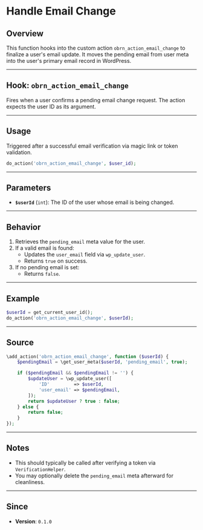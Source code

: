 # Handle Email Change

## Overview

This function hooks into the custom action `obrn_action_email_change` to finalize a user's email update. It moves the pending email from user meta into the user's primary email record in WordPress.

---

## Hook: `obrn_action_email_change`

Fires when a user confirms a pending email change request. The action expects the user ID as its argument.

---

## Usage

Triggered after a successful email verification via magic link or token validation.

```php
do_action('obrn_action_email_change', $user_id);
```

---

## Parameters

-   **`$userId`** (`int`): The ID of the user whose email is being changed.

---

## Behavior

1. Retrieves the `pending_email` meta value for the user.
2. If a valid email is found:
    - Updates the `user_email` field via `wp_update_user`.
    - Returns `true` on success.
3. If no pending email is set:
    - Returns `false`.

---

## Example

```php
$userId = get_current_user_id();
do_action('obrn_action_email_change', $userId);
```

---

## Source

```php
\add_action('obrn_action_email_change', function ($userId) {
    $pendingEmail = \get_user_meta($userId, 'pending_email', true);

    if ($pendingEmail && $pendingEmail != '') {
        $updateUser = \wp_update_user([
            'ID'         => $userId,
            'user_email' => $pendingEmail,
        ]);
        return $updateUser ? true : false;
    } else {
        return false;
    }
});
```

---

## Notes

-   This should typically be called after verifying a token via `VerificationHelper`.
-   You may optionally delete the `pending_email` meta afterward for cleanliness.

---

## Since

-   **Version**: `0.1.0`
